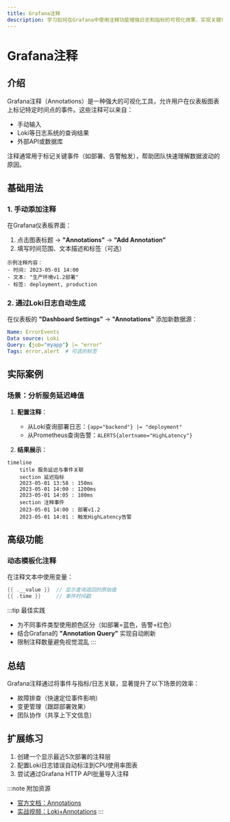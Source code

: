 ```yaml
---
title: Grafana注释
description: 学习如何在Grafana中使用注释功能增强日志和指标的可视化效果，实现关键事件的标记与上下文关联。
---
```


# Grafana注释

## 介绍

Grafana注释（Annotations）是一种强大的可视化工具，允许用户在仪表板图表上标记特定时间点的事件。这些注释可以来自：
- 手动输入
- Loki等日志系统的查询结果
- 外部API或数据库

注释通常用于标记关键事件（如部署、告警触发），帮助团队快速理解数据波动的原因。

## 基础用法

### 1. 手动添加注释
在Grafana仪表板界面：
1. 点击图表标题 → **"Annotations"** → **"Add Annotation"**
2. 填写时间范围、文本描述和标签（可选）

```plaintext
示例注释内容：
- 时间: 2023-05-01 14:00
- 文本: "生产环境v1.2部署"
- 标签: deployment, production
```

### 2. 通过Loki日志自动生成
在仪表板的 **"Dashboard Settings"** → **"Annotations"** 添加新数据源：

```yaml
Name: ErrorEvents
Data source: Loki
Query: {job="myapp"} |= "error"
Tags: error,alert  # 可选的标签
```

## 实际案例

### 场景：分析服务延迟峰值
1. **配置注释**：
   - 从Loki查询部署日志：`{app="backend"} |= "deployment"`
   - 从Prometheus查询告警：`ALERTS{alertname="HighLatency"}`

2. **结果展示**：
```mermaid
timeline
    title 服务延迟与事件关联
    section 延迟指标
    2023-05-01 13:58 : 150ms
    2023-05-01 14:00 : 1200ms
    2023-05-01 14:05 : 180ms
    section 注释事件
    2023-05-01 14:00 : 部署v1.2
    2023-05-01 14:01 : 触发HighLatency告警
```

## 高级功能

### 动态模板化注释
在注释文本中使用变量：
```go
{{ .__value }}  // 显示查询返回的原始值
{{ .time }}     // 事件时间戳
```

:::tip 最佳实践
- 为不同事件类型使用颜色区分（如部署=蓝色，告警=红色）
- 结合Grafana的 **"Annotation Query"** 实现自动刷新
- 限制注释数量避免视觉混乱
:::

## 总结

Grafana注释通过将事件与指标/日志关联，显著提升了以下场景的效率：
- 故障排查（快速定位事件影响）
- 变更管理（跟踪部署效果）
- 团队协作（共享上下文信息）

## 扩展练习
1. 创建一个显示最近5次部署的注释层
2. 配置Loki日志错误自动标注到CPU使用率图表
3. 尝试通过Grafana HTTP API批量导入注释

:::note 附加资源
- [官方文档：Annotations](https://grafana.com/docs/grafana/latest/dashboards/annotations/)
- [实战视频：Loki+Annotations](https://youtube.com/watch?v=example)
:::